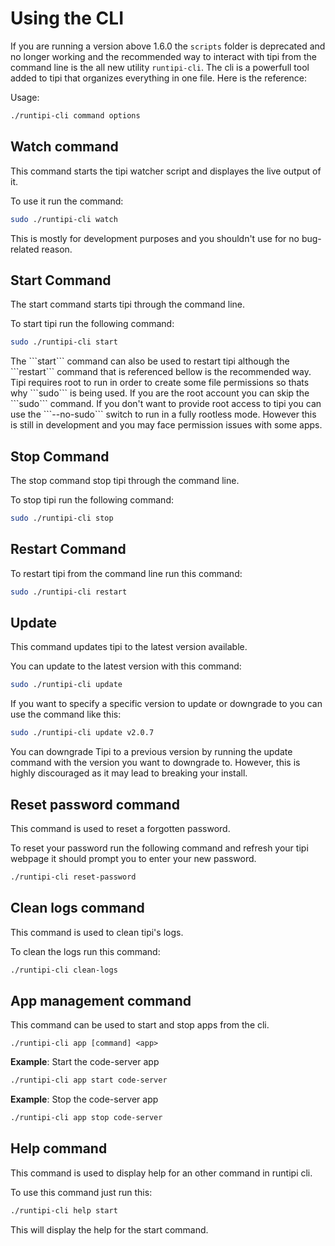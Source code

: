 
# Using the CLI

If you are running a version above 1.6.0 the ```scripts``` folder is deprecated and no longer working and the recommended way
to interact with tipi from the command line is the all new utility ```runtipi-cli```. The cli is a powerfull tool added to tipi
that organizes everything in one file. Here is the reference:

Usage:

```bash
./runtipi-cli command options
```

## Watch command 

This command starts the tipi watcher script and displayes the live output of it.

To use it run the command:

```bash
sudo ./runtipi-cli watch
```

<Callout type="info">
This is mostly for development purposes and you shouldn't
use for no bug-related reason.
</Callout>


## Start Command

The start command starts tipi through the command line.

To start tipi run the following command:

```bash
sudo ./runtipi-cli start
```

<Callout type="info">
The ```start``` command can also be used to restart tipi although the ```restart``` command that is referenced bellow is the 
recommended way.
</Callout>

<Callout type="info">
Tipi requires root to run in order to create some file permissions so thats why ```sudo``` is being used. If you are the root account you 
can skip the ```sudo``` command.
</Callout>

<Callout type="warning">
If you don't want to provide root access to tipi you can use the ```--no-sudo``` switch to run in a fully rootless mode. However this 
is still in development and you may face permission issues with some apps.
</Callout>

## Stop Command

The stop command stop tipi through the command line.

To stop tipi run the following command:

```bash
sudo ./runtipi-cli stop
```

## Restart Command

To restart tipi from the command line run this command:

```bash
sudo ./runtipi-cli restart
```

## Update 

This command updates tipi to the latest version available.

You can update to the latest version with this command:

```bash
sudo ./runtipi-cli update
```

If you want to specify a specific version to update or downgrade to you can use the command 
like this:

```bash
sudo ./runtipi-cli update v2.0.7
```

<Callout type="warning">
You can downgrade Tipi to a previous version by running the update command with the version you want to downgrade to.
However, this is highly discouraged as it may lead to breaking your install.
</Callout>


## Reset password command

This command is used to reset a forgotten password.

To reset your password run the following command and refresh your tipi webpage
it should prompt you to enter your new password.

```bash
./runtipi-cli reset-password
```

## Clean logs command

This command is used to clean tipi's logs. 

To clean the logs run this command:

```bash
./runtipi-cli clean-logs
```

## App management command

This command can be used to start and stop apps from the cli.

```
./runtipi-cli app [command] <app>
```

**Example**: Start the code-server app

```bash
./runtipi-cli app start code-server
```

**Example**: Stop the code-server app

```bash
./runtipi-cli app stop code-server
```

## Help command 

This command is used to display help for an other command in runtipi cli.

To use this command just run this:

```bash
./runtipi-cli help start
```

This will display the help for the start command.
